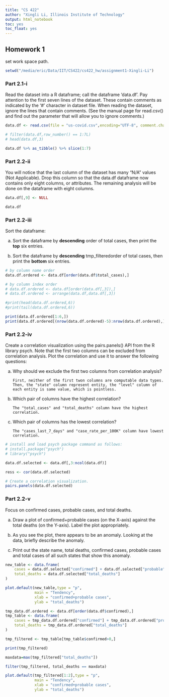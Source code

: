```yaml
---
title: "CS 422"
author: "Xingli Li, Illinois Institute of Technology"
output: html_notebook
toc: yes
toc_float: yes
---
```


## Homework 1

set work space path.

```r
setwd("/media/eric/Data/IIT/CS422/cs422_hw/assignment1-Xingli-Li")
```

### Part 2.1-i

Read the dataset into a R dataframe; call the dataframe 'data.df'. Pay attention to the first seven lines of the dataset. These contain comments as indicated by the '#' character in dataset file. When reading the dataset, ignore the lines that contain comments. (See the manual page for read.csv() and find out the parameter that will allow you to ignore comments.)

```r
data.df <- read.csv(file = "us-covid.csv",encoding="UTF-8", comment.char = "#")

# filter(data.df,row_number() == 1:7L)
# head(data.df,3)

data.df %>% as_tibble() %>% slice(1:7)
```

### Part 2.2-ii

You will notice that the last column of the dataset has many "N/A" values (Not Applicable). Drop this column so that the data.df dataframe now contains only eight columns, or attributes. The remaining analysis will be done on the dataframe with eight columns.

```r
data.df[,9] <- NULL

data.df
```

### Part 2.2-iii

Sort the dataframe:

(a) Sort the dataframe by **descending** order of total cases, then print the **top** six entries.

(b) Sort the dataframe by **descending** tmp_filteredorder of total cases, then print the **bottom** six entries.

```r
# by column name order
data.df.ordered <- data.df[order(data.df$total_cases),]

# by column index order
# data.df.ordered <- data.df[order(data.df[,3]),]
# data.df.ordered <- arrange(data.df,data.df[,3])

#print(head(data.df.ordered,6))
#print(tail(data.df.ordered,6))

print(data.df.ordered[1:6,])
print(data.df.ordered[(nrow(data.df.ordered)-5):nrow(data.df.ordered),])
```

### Part 2.2-iv

Create a correlation visualization using the pairs.panels() API from the R library psych. Note that the first two columns can be excluded from correlation analysis. Plot the correlation and use it to answer the following questions:

(a) Why should we exclude the first two columns from correlation analysis?

        First, neither of the first twon columns are computable data types.
        Then, the "state" column represent entity, the "level" column of each entity is same value, which is pointless.

(b) Which pair of columns have the highest correlation?

        The "total_cases" and "total_deaths" column have the highest correlation.

(c) Which pair of columns has the lowest correlation?

        The "cases_last_7_days" and "case_rate_per_100K" column have lowest correlation.

```r
# install and load psych package command as follows:
# install.package("psych")
# library("psych")

data.df.selected <- data.df[,3:ncol(data.df)]

ress <- cor(data.df.selected)

# Create a correlation visualization.
pairs.panels(data.df.selected)
```

### Part 2.2-v

Focus on confirmed cases, probable cases, and total deaths.

(a) Draw a plot of confirmed+probable cases (on the X-axis) against the total deaths (on the Y-axis). Label the plot appropriately.

(b) As you see the plot, there appears to be an anomaly. Looking at the data, briefly describe the anomaly.

(c) Print out the state name, total deaths, confirmed cases, probable cases and total cases of all such states that show this anomaly.

```r

new_table <- data.frame(
    cases = data.df.selected["confirmed"] + data.df.selected["probable"],
    total_deaths = data.df.selected["total_deaths"]
)

plot.default(new_table,type = "p",
             main = "Tendency",
             xlab = "confirmed+probable cases",
             ylab = "total_deaths")
```

```r

tmp_data.df.ordered <- data.df[order(data.df$confirmed),]
tmp_table <- data.frame(
    cases = tmp_data.df.ordered["confirmed"] + tmp_data.df.ordered["probable"],
    total_deaths = tmp_data.df.ordered["total_deaths"]
)

tmp_filtered <- tmp_table[tmp_table$confirmed>0,]

print(tmp_filtered)

maxdata=max(tmp_filtered["total_deaths"])

filter(tmp_filtered, total_deaths == maxdata)

plot.default(tmp_filtered[1:2],type = "p",
             main = "Tendency",
             xlab = "confirmed+probable cases",
             ylab = "total_deaths")
```
